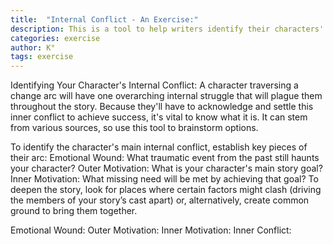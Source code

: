 ```yaml
---
title:  "Internal Conflict - An Exercise:"
description: This is a tool to help writers identify their characters' core internal conflicts by examining the interplay between emotional wounds, outer goals, and inner needs. By understanding how past trauma shapes current motivations, writers can develop more compelling character arcs. This framework helps uncover the deeper psychological struggles that drive character growth and plot development.
categories: exercise
author: K°
tags: exercise
---
```


Identifying Your Character's Internal Conflict:
A character traversing a change arc will have one overarching internal struggle that will plague them
throughout the story. Because they'll have to acknowledge and settle this inner conflict to achieve success, it's
vital to know what it is. It can stem from various sources, so use this tool to brainstorm options.

To identify the character's main internal conflict, establish key pieces of their arc:
Emotional Wound: What traumatic event from the past still haunts your character?
Outer Motivation: What is your character's main story goal?
Inner Motivation: What missing need will be met by achieving that goal?
To deepen the story, look for places where certain factors might clash (driving the members of your story’s
cast apart) or, alternatively, create common ground to bring them together.

Emotional Wound:
Outer Motivation:
Inner Motivation:
Inner Conflict:
